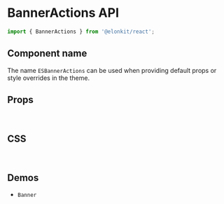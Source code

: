 
<Meta title="Components API/BannerActions" />

# BannerActions API

```js
import { BannerActions } from '@elonkit/react';
```

## Component name

The name `ESBannerActions` can be used when providing default props or style overrides in the theme.

## Props

<TableInterface name="BannerActionsProps" variant="props" />

<br />

## CSS

<TableInterface name="BannerActionsClasses" variant="css" />

<br />

## Demos

<ul>
  <li>
    <LinkTo kind="components-Banner" story="demo">
      <code>Banner</code>
    </LinkTo>
  </li>
</ul>
